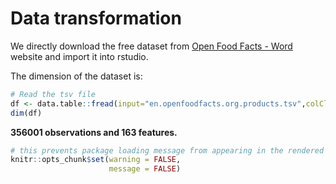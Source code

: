 # Data transformation

We directly download the free dataset from [Open Food Facts - Word](https://world.openfoodfacts.org/) website and import it into rstudio.

The dimension of the dataset is: 
```r
# Read the tsv file
df <- data.table::fread(input="en.openfoodfacts.org.products.tsv",colClasses = c('code'='character'))
dim(df)
```

**356001 observations and 163 features.** 

```r
# this prevents package loading message from appearing in the rendered version of your problem set
knitr::opts_chunk$set(warning = FALSE, 
                      message = FALSE)
```